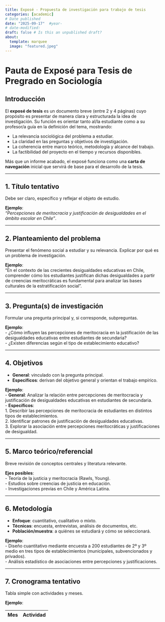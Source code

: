 ```yaml
---
title: Exposé - Propuesta de investigación para trabajo de tesis
categories: [academic]
# Date published
date: "2025-09-17"  #year-
# date-modified:  
draft: false # Is this an unpublished draft?
about:
  template: marquee
  image: "featured.jpeg"  
---
```


# Pauta de Exposé para Tesis de Pregrado en Sociología

## Introducción

El **exposé de tesis** es un documento breve (entre 2 y 4 páginas) cuyo propósito es presentar de manera clara y estructurada la idea de investigación. Su función es orientar tanto al/la estudiante como a su profesor/a guía en la definición del tema, mostrando:  

- La relevancia sociológica del problema a estudiar.  
- La claridad en las preguntas y objetivos de investigación.  
- La coherencia entre marco teórico, metodología y alcance del trabajo.  
- La factibilidad del proyecto en el tiempo y recursos disponibles.  

Más que un informe acabado, el exposé funciona como una **carta de navegación** inicial que servirá de base para el desarrollo de la tesis.  

---

## 1. Título tentativo
Debe ser claro, específico y reflejar el objeto de estudio.  

**Ejemplo**:  
*“Percepciones de meritocracia y justificación de desigualdades en el ámbito escolar en Chile”*.

---

## 2. Planteamiento del problema
Presentar el fenómeno social a estudiar y su relevancia. Explicar por qué es un problema de investigación.  

**Ejemplo**:  
“En el contexto de las crecientes desigualdades educativas en Chile, comprender cómo los estudiantes justifican dichas desigualdades a partir de creencias meritocráticas es fundamental para analizar las bases culturales de la estratificación social”.

---

## 3. Pregunta(s) de investigación
Formular una pregunta principal y, si corresponde, subpreguntas.  

**Ejemplo**:  
- ¿Cómo influyen las percepciones de meritocracia en la justificación de las desigualdades educativas entre estudiantes de secundaria?  
- ¿Existen diferencias según el tipo de establecimiento educativo?

---

## 4. Objetivos
- **General**: vinculado con la pregunta principal.  
- **Específicos**: derivan del objetivo general y orientan el trabajo empírico.  

**Ejemplo**:  
- **General**: Analizar la relación entre percepciones de meritocracia y justificación de desigualdades educativas en estudiantes de secundaria.  
- **Específicos**:  
  1. Describir las percepciones de meritocracia de estudiantes en distintos tipos de establecimientos.  
  2. Identificar patrones de justificación de desigualdades educativas.  
  3. Explorar la asociación entre percepciones meritocráticas y justificaciones de desigualdad.

---

## 5. Marco teórico/referencial
Breve revisión de conceptos centrales y literatura relevante.  

**Ejes posibles**:  
- Teoría de la justicia y meritocracia (Rawls, Young).  
- Estudios sobre creencias de justicia en educación.  
- Investigaciones previas en Chile y América Latina.

---

## 6. Metodología
- **Enfoque**: cuantitativo, cualitativo o mixto.  
- **Técnicas**: encuesta, entrevistas, análisis de documentos, etc.  
- **Población/muestra**: a quiénes se estudiará y cómo se seleccionará.  

**Ejemplo**:  
- Diseño cuantitativo mediante encuesta a 200 estudiantes de 2º y 3º medio en tres tipos de establecimientos (municipales, subvencionados y privados).  
- Análisis estadístico de asociaciones entre percepciones y justificaciones.  

---

## 7. Cronograma tentativo
Tabla simple con actividades y meses.  

**Ejemplo**:  

| Mes | Actividad |
|-----|-----------|
